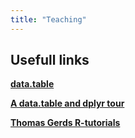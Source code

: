 ```yaml
---
title: "Teaching"
---
```




## Usefull links  
  
[**data.table**](https://rdatatable.gitlab.io/data.table/)  
  
[**A data.table and dplyr tour**](https://atrebas.github.io/post/2019-03-03-datatable-dplyr/)  

[**Thomas Gerds R-tutorials**](https://publicifsv.sund.ku.dk/~tag/Teaching/share/R-tutorials/index.html)





